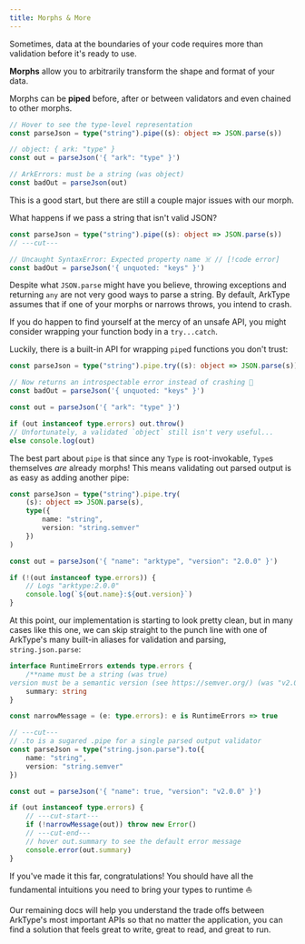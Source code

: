 ```yaml
---
title: Morphs & More
---
```


Sometimes, data at the boundaries of your code requires more than validation before it's ready to use.

**Morphs** allow you to arbitrarily transform the shape and format of your data.

Morphs can be **piped** before, after or between validators and even chained to other morphs.

```ts
// Hover to see the type-level representation
const parseJson = type("string").pipe((s): object => JSON.parse(s))

// object: { ark: "type" }
const out = parseJson('{ "ark": "type" }')

// ArkErrors: must be a string (was object)
const badOut = parseJson(out)
```

This is a good start, but there are still a couple major issues with our morph.

What happens if we pass a string that isn't valid JSON?

```ts
const parseJson = type("string").pipe((s): object => JSON.parse(s))
// ---cut---

// Uncaught SyntaxError: Expected property name ☠️ // [!code error]
const badOut = parseJson('{ unquoted: "keys" }')
```

Despite what `JSON.parse` might have you believe, throwing exceptions and returning `any` are not very good ways to parse a string. By default, ArkType assumes that if one of your morphs or narrows throws, you intend to crash.

If you do happen to find yourself at the mercy of an unsafe API, you might consider wrapping your function body in a `try...catch`.

Luckily, there is a built-in API for wrapping `pipe`d functions you don't trust:

```ts
const parseJson = type("string").pipe.try((s): object => JSON.parse(s))

// Now returns an introspectable error instead of crashing 🎉
const badOut = parseJson('{ unquoted: "keys" }')

const out = parseJson('{ "ark": "type" }')

if (out instanceof type.errors) out.throw()
// Unfortunately, a validated `object` still isn't very useful...
else console.log(out)
```

The best part about `pipe` is that since any `Type` is root-invokable, `Type`s themselves _are_ already morphs! This means validating out parsed output is as easy as adding another pipe:

```ts
const parseJson = type("string").pipe.try(
	(s): object => JSON.parse(s),
	type({
		name: "string",
		version: "string.semver"
	})
)

const out = parseJson('{ "name": "arktype", "version": "2.0.0" }')

if (!(out instanceof type.errors)) {
	// Logs "arktype:2.0.0"
	console.log(`${out.name}:${out.version}`)
}
```

At this point, our implementation is starting to look pretty clean, but in many cases like this one, we can skip straight to the punch line with one of ArkType's many built-in aliases for validation and parsing, `string.json.parse`:

```ts
interface RuntimeErrors extends type.errors {
	/**name must be a string (was true) 
version must be a semantic version (see https://semver.org/) (was "v2.0.0")*/
	summary: string
}

const narrowMessage = (e: type.errors): e is RuntimeErrors => true

// ---cut---
// .to is a sugared .pipe for a single parsed output validator
const parseJson = type("string.json.parse").to({
	name: "string",
	version: "string.semver"
})

const out = parseJson('{ "name": true, "version": "v2.0.0" }')

if (out instanceof type.errors) {
	// ---cut-start---
	if (!narrowMessage(out)) throw new Error()
	// ---cut-end---
	// hover out.summary to see the default error message
	console.error(out.summary)
}
```

If you've made it this far, congratulations! You should have all the fundamental intuitions you need to bring your types to runtime ⛵

Our remaining docs will help you understand the trade offs between ArkType's most important APIs so that no matter the application, you can find a solution that feels great to write, great to read, and great to run.

